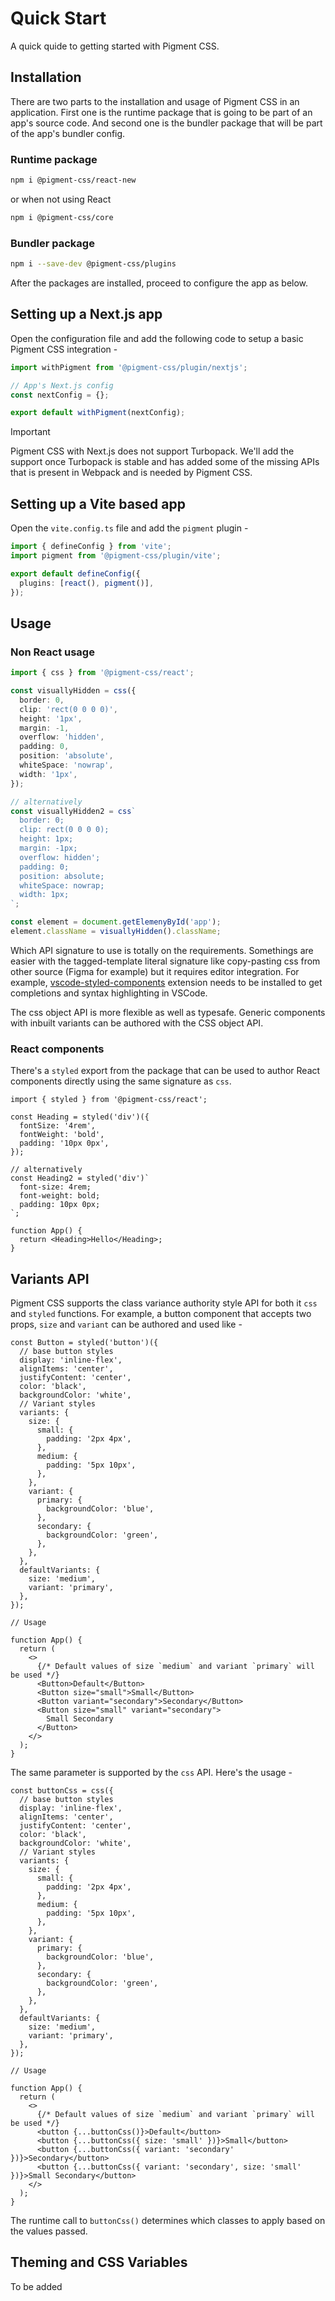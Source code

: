 # Quick Start

<Subtitle>A quick quide to getting started with Pigment CSS.</Subtitle>
<Meta name="description" content="A quick quide to getting started with Pigment CSS." />

## Installation

There are two parts to the installation and usage of Pigment CSS in an application. First one is the runtime package that is going to be part of an app's source code. And second one is the bundler package that will be part of the app's bundler config.

### Runtime package

```bash title="Terminal"
npm i @pigment-css/react-new
```

or when not using React

```bash title="Terminal"
npm i @pigment-css/core
```

### Bundler package

```bash title="Terminal"
npm i --save-dev @pigment-css/plugins
```

After the packages are installed, proceed to configure the app as below.

## Setting up a Next.js app

Open the configuration file and add the following code to setup a basic Pigment CSS integration -

```ts title="next.config.ts"
import withPigment from '@pigment-css/plugin/nextjs';

// App's Next.js config
const nextConfig = {};

export default withPigment(nextConfig);
```

> [!IMPORTANT]
> Pigment CSS with Next.js does not support Turbopack. We'll add the support once Turbopack is stable and has added some of the missing APIs that is present in Webpack and is needed by Pigment CSS.

## Setting up a Vite based app

Open the `vite.config.ts` file and add the `pigment` plugin -

```ts title="vite.config.ts"
import { defineConfig } from 'vite';
import pigment from '@pigment-css/plugin/vite';

export default defineConfig({
  plugins: [react(), pigment()],
});
```

## Usage

### Non React usage

```ts title="App.ts"
import { css } from '@pigment-css/react';

const visuallyHidden = css({
  border: 0,
  clip: 'rect(0 0 0 0)',
  height: '1px',
  margin: -1,
  overflow: 'hidden',
  padding: 0,
  position: 'absolute',
  whiteSpace: 'nowrap',
  width: '1px',
});

// alternatively
const visuallyHidden2 = css`
  border: 0;
  clip: rect(0 0 0 0);
  height: 1px;
  margin: -1px;
  overflow: hidden';
  padding: 0;
  position: absolute;
  whiteSpace: nowrap;
  width: 1px;
`;

const element = document.getElemenyById('app');
element.className = visuallyHidden().className;
```

Which API signature to use is totally on the requirements. Somethings are easier with the tagged-template literal signature like copy-pasting css from other source (Figma for example) but it requires editor integration. For example, [vscode-styled-components](https://marketplace.visualstudio.com/items?itemName=styled-components.vscode-styled-components) extension needs to be installed to get completions and syntax highlighting in VSCode.

The css object API is more flexible as well as typesafe. Generic components with inbuilt variants can be authored with the CSS object API.

### React components

There's a `styled` export from the package that can be used to author React components directly using the same signature as `css`.

```tsx
import { styled } from '@pigment-css/react';

const Heading = styled('div')({
  fontSize: '4rem',
  fontWeight: 'bold',
  padding: '10px 0px',
});

// alternatively
const Heading2 = styled('div')`
  font-size: 4rem;
  font-weight: bold;
  padding: 10px 0px;
`;

function App() {
  return <Heading>Hello</Heading>;
}
```

## Variants API

Pigment CSS supports the class variance authority style API for both it `css` and `styled` functions. For example, a button component that accepts two props, `size` and `variant` can be authored and used like -

```tsx
const Button = styled('button')({
  // base button styles
  display: 'inline-flex',
  alignItems: 'center',
  justifyContent: 'center',
  color: 'black',
  backgroundColor: 'white',
  // Variant styles
  variants: {
    size: {
      small: {
        padding: '2px 4px',
      },
      medium: {
        padding: '5px 10px',
      },
    },
    variant: {
      primary: {
        backgroundColor: 'blue',
      },
      secondary: {
        backgroundColor: 'green',
      },
    },
  },
  defaultVariants: {
    size: 'medium',
    variant: 'primary',
  },
});

// Usage

function App() {
  return (
    <>
      {/* Default values of size `medium` and variant `primary` will be used */}
      <Button>Default</Button>
      <Button size="small">Small</Button>
      <Button variant="secondary">Secondary</Button>
      <Button size="small" variant="secondary">
        Small Secondary
      </Button>
    </>
  );
}
```

The same parameter is supported by the `css` API. Here's the usage -

```tsx
const buttonCss = css({
  // base button styles
  display: 'inline-flex',
  alignItems: 'center',
  justifyContent: 'center',
  color: 'black',
  backgroundColor: 'white',
  // Variant styles
  variants: {
    size: {
      small: {
        padding: '2px 4px',
      },
      medium: {
        padding: '5px 10px',
      },
    },
    variant: {
      primary: {
        backgroundColor: 'blue',
      },
      secondary: {
        backgroundColor: 'green',
      },
    },
  },
  defaultVariants: {
    size: 'medium',
    variant: 'primary',
  },
});

// Usage

function App() {
  return (
    <>
      {/* Default values of size `medium` and variant `primary` will be used */}
      <button {...buttonCss()}>Default</button>
      <button {...buttonCss({ size: 'small' })}>Small</button>
      <button {...buttonCss({ variant: 'secondary' })}>Secondary</button>
      <button {...buttonCss({ variant: 'secondary', size: 'small' })}>Small Secondary</button>
    </>
  );
}
```

The runtime call to `buttonCss()` determines which classes to apply based on the values passed.

## Theming and CSS Variables

To be added
